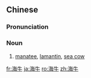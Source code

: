 ==Chinese==
{{zh-forms}}

===Pronunciation===
{{zh-pron
|m=hǎiniú
|c=hoi2 ngau4
|cat=n
}}

===Noun===
{{zh-noun}}

# [[manatee]], [[lamantin]], [[sea cow]]

{{zh-cat|Mammals}}

[[fr:海牛]]
[[ja:海牛]]
[[ro:海牛]]
[[zh:海牛]]